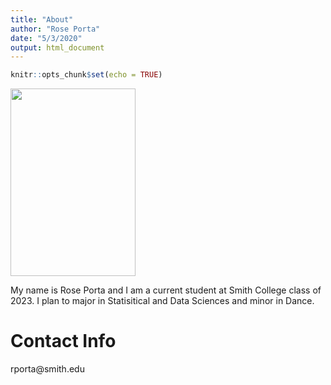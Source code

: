 ```yaml
---
title: "About"
author: "Rose Porta"
date: "5/3/2020"
output: html_document
---
```


```r
knitr::opts_chunk$set(echo = TRUE)
```

![](/./about_files/IMG_0160_pp.jpg){width=200px height=300px}

 My name is Rose Porta and I am a current student at Smith College class of 2023. I plan to major in Statisitical and Data Sciences and minor in Dance. 
 
# Contact Info

rporta@smith.edu
 


